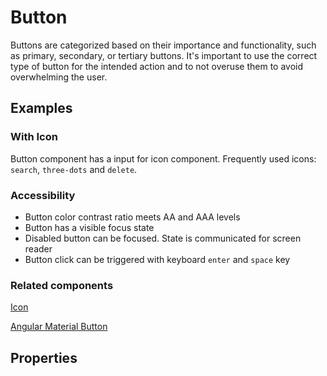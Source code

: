 
<Meta title="Button" component={ButtonComponent} />

# Button

Buttons are categorized based on their importance and functionality, such as primary, secondary, or tertiary buttons.
It's important to use the correct type of button for the intended action and to not overuse them to avoid overwhelming the user.

## Examples

<Canvas>
	<Story id="components-button--all-variants"></Story>
</Canvas>

### With Icon

Button component has a input for icon component. Frequently used icons: <code>search</code>, <code>three-dots</code> and <code>delete</code>.

<Canvas>
	<Story id="components-button--icon-button"></Story>
</Canvas>

### Accessibility

- Button color contrast ratio meets AA and AAA levels
- Button has a visible focus state
- Disabled button can be focused. State is communicated for screen reader
- Button click can be triggered with keyboard <code>enter</code> and <code>space</code> key

### Related components

[Icon](/docs/components-icon--icon)

<a href="https://material.angular.io/components/button/overview" target="_blank">
	Angular Material Button
</a>

## Properties

<ArgsTable of={ButtonComponent} />
